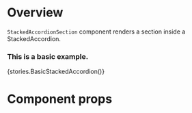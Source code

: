 
<Meta
    title="Modules/Layout/Components/StackedAccordionSection"
    component={StackedAccordionSection}
/>

# Overview

`StackedAccordionSection` component renders a section inside a StackedAccordion.

### This is a basic example.

<Preview>
    <Story name="StackedAccordionSection">{stories.BasicStackedAccordion()}</Story>
</Preview>

# Component props

<Props of={StackedAccordionSection} />
